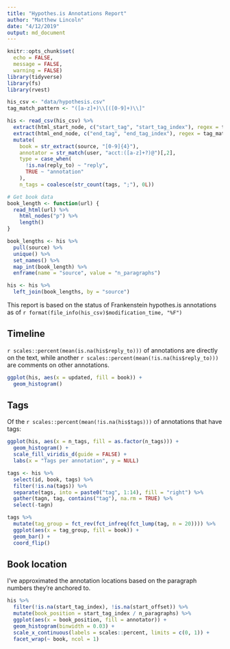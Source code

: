 ```yaml
---
title: "Hypothes.is Annotations Report"
author: "Matthew Lincoln"
date: "4/12/2019"
output: md_document
---
```


```r
knitr::opts_chunk$set(
  echo = FALSE, 
  message = FALSE, 
  warning = FALSE)
library(tidyverse)
library(fs)
library(rvest)
```

```r
his_csv <- "data/hypothesis.csv"
tag_match_pattern <- "([a-z]+)\\[([0-9]+)\\]"

his <- read_csv(his_csv) %>% 
  extract(html_start_node, c("start_tag", "start_tag_index"), regex = tag_match_pattern, remove = FALSE, convert = TRUE) %>% 
  extract(html_end_node, c("end_tag", "end_tag_index"), regex = tag_match_pattern, remove = FALSE, convert = TRUE) %>% 
  mutate(
    book = str_extract(source, "[0-9]{4}"),
    annotator = str_match(user, "acct:([a-z]+?)@")[,2],
    type = case_when(
      !is.na(reply_to) ~ "reply",
      TRUE ~ "annotation"
    ),
    n_tags = coalesce(str_count(tags, ";"), 0L))

# Get book data
book_length <- function(url) {
  read_html(url) %>% 
    html_nodes("p") %>% 
    length()
}

book_lengths <- his %>% 
  pull(source) %>% 
  unique() %>% 
  set_names() %>% 
  map_int(book_length) %>% 
  enframe(name = "source", value = "n_paragraphs")

his <- his %>% 
  left_join(book_lengths, by = "source")
```

This report is based on the status of Frankenstein hypothes.is annotations as of `r format(file_info(his_csv)$modification_time, "%F")`

## Timeline

`r scales::percent(mean(is.na(his$reply_to)))` of annotations are directly on the text, while another `r scales::percent(mean(!is.na(his$reply_to)))` are comments on other annotations.

```r
ggplot(his, aes(x = updated, fill = book)) +
  geom_histogram()
```

## Tags

Of the `r scales::percent(mean(!is.na(his$tags)))` of annotations that have tags:

```r
ggplot(his, aes(x = n_tags, fill = as.factor(n_tags))) +
  geom_histogram() +
  scale_fill_viridis_d(guide = FALSE) +
  labs(x = "Tags per annotation", y = NULL)
```

```r
tags <- his %>% 
  select(id, book, tags) %>% 
  filter(!is.na(tags)) %>%
  separate(tags, into = paste0("tag", 1:14), fill = "right") %>% 
  gather(tagn, tag, contains("tag"), na.rm = TRUE) %>% 
  select(-tagn)
```

```r
tags %>% 
  mutate(tag_group = fct_rev(fct_infreq(fct_lump(tag, n = 20)))) %>% 
  ggplot(aes(x = tag_group, fill = book)) +
  geom_bar() +
  coord_flip()
```

## Book location

I've approximated the annotation locations based on the paragraph numbers they're anchored to.

```r
his %>% 
  filter(!is.na(start_tag_index), !is.na(start_offset)) %>% 
  mutate(book_position = start_tag_index / n_paragraphs) %>% 
  ggplot(aes(x = book_position, fill = annotator)) +
  geom_histogram(binwidth = 0.03) +
  scale_x_continuous(labels = scales::percent, limits = c(0, 1)) + 
  facet_wrap(~ book, ncol = 1)
```


